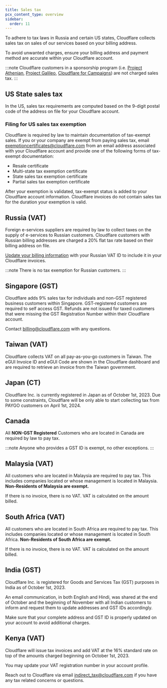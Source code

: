 ```yaml
---
title: Sales tax
pcx_content_type: overview
sidebar:
  order: 11
---
```


To adhere to tax laws in Russia and certain US states, Cloudflare collects sales tax on sales of our services based on your billing address.

To avoid unwanted charges, ensure your billing address and payment method are accurate within your Cloudflare account.

:::note
Cloudflare customers in a sponsorship program (i.e. [Project Athenian](https://www.cloudflare.com/athenian/), [Project Galileo](https://www.cloudflare.com/galileo/), [Cloudflare for Campaigns](https://www.cloudflare.com/campaigns/)) are not charged sales tax.
:::

## US State sales tax

In the US, sales tax requirements are computed based on the 9-digit postal code of the address on file for your Cloudflare account.

### Filing for US sales tax exemption

Cloudflare is required by law to maintain documentation of tax-exempt sales. If you or your company are exempt from paying sales tax, email [exemptioncertificates@cloudflare.com](mailto:exemptioncertificates@cloudflare.com) from an email address associated with your Cloudflare account and provide one of the following forms of tax-exempt documentation:

* Resale certificate
* Multi-state tax exemption certificate
* State sales tax exemption certificate
* Partial sales tax exemption certificate

After your exemption is validated, tax-exempt status is added to your Cloudflare account information. Cloudflare invoices do not contain sales tax for the duration your exemption is valid.

## Russia (VAT)

Foreign e-services suppliers are required by law to collect taxes on the supply of e-services to Russian customers. Cloudflare customers with Russian billing addresses are charged a 20% flat tax rate based on their billing address on file.

[Update your billing information](/billing/update-billing-info/) with your Russian VAT ID to include it in your Cloudflare invoices.

:::note
There is no tax exemption for Russian customers.
:::

## Singapore (GST)

Cloudflare adds 9% sales tax for individuals and non-GST registered business customers within Singapore. GST-registered customers are required to self access GST. Refunds are not issued for taxed customers that were missing the GST Registration Number within their Cloudflare account.

Contact [billing@cloudflare.com](mailto:billing@cloudflare.com) with any questions.

## Taiwan (VAT)

Cloudflare collects VAT on all pay-as-you-go customers in Taiwan. The eGUI Invoice ID and eGUI Code are shown in the Cloudflare dashboard and are required to retrieve an invoice from the Taiwan government.

## Japan (CT)

Cloudflare Inc. is currently registered in Japan as of October 1st, 2023. Due to some constraints, Cloudflare will be only able to start collecting tax from PAYGO customers on April 1st, 2024.


## Canada

All **NON-GST Registered** Customers who are located in Canada are required by law to pay tax.

:::note
Anyone who provides a GST ID is exempt, no other exceptions.
:::

## Malaysia (VAT)

All customers who are located in Malaysia are required to pay tax. This includes companies located or whose management is located in Malaysia. **Non-Residents of Malaysia are exempt.**

If there is no invoice, there is no VAT. VAT is calculated on the amount billed.

## South Africa (VAT)

All customers who are located in South Africa are required to pay tax. This includes companies located or whose management is located in South Africa. **Non-Residents of South Africa are exempt.**

If there is no invoice, there is no VAT. VAT is calculated on the amount billed.

## India (GST)

Cloudflare Inc. is registered for Goods and Services Tax (GST) purposes in India as of October 1st, 2023.

An email communication, in both English and Hindi, was shared at the end of October and the beginning of November with all Indian customers to inform and request them to update addresses and GST IDs accordingly.

Make sure that your complete address and GST ID is properly updated on your account to avoid additional charges.

## Kenya (VAT)

Cloudflare will issue tax invoices and add VAT at the 16% standard rate on top of the amounts charged beginning on October 1st, 2023.

You may update your VAT registration number in your account profile.

Reach out to Cloudflare via email [indirect_tax@cloudflare.com](mailto:indirect_tax@cloudflare.com) if you have any tax related concerns or questions.